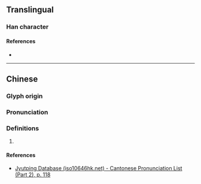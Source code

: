 {{character info}}
==Translingual==

===Han character===
{{Han char|rn=64|rad=手|as=11|sn=14|four=|canj=QKKK|ids=⿰扌爽}}

====References====
* {{Han ref|kx=0450.170|dkj=12603|dj=0801.010|hdz=31944.060|uh=6464|ud=25700}}

----

==Chinese==
{{zh-forms}}

===Glyph origin===
{{Han etym}}

===Pronunciation===
{{zh-pron
|m=chuǎng,cuò
|c=coeng2
|mc=y
|oc=y
|cat=
}}

===Definitions===
{{zh-hanzi}}

# {{rfdef|zh}}

====References====
* [http://www.iso10646hk.net/jp/document/download.jsp Jyutping Database (iso10646hk.net) - Cantonese Pronunciation List (Part 2), p. 118]
